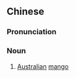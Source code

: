 ==Chinese==
{{zh-forms}}

===Pronunciation===
{{zh-pron
|m=àománg
|cat=n
}}

===Noun===
{{zh-noun}}

# [[Australian]] [[mango]]

{{zh-cat|Fruits}}